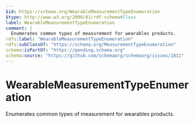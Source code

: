 ```yaml
---
$id: https://schema.org/WearableMeasurementTypeEnumeration
$type: http://www.w3.org/2000/01/rdf-schema#Class
label: WearableMeasurementTypeEnumeration
comment: |
  Enumerates common types of measurement for wearables products.
rdfs:label: "WearableMeasurementTypeEnumeration"
rdfs:subClassOf: "https://schema.org/MeasurementTypeEnumeration"
schema:isPartOf: "https://pending.schema.org"
schema:source: "https://github.com/schemaorg/schemaorg/issues/2811"
---
```


# WearableMeasurementTypeEnumeration

Enumerates common types of measurement for wearables products.

